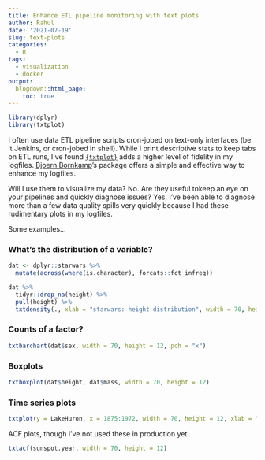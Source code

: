 ```yaml
---
title: Enhance ETL pipeline monitoring with text plots
author: Rahul
date: '2021-07-19'
slug: text-plots
categories:
  - R
tags:
  - visualization
  - docker
output: 
  blogdown::html_page:
    toc: true
---
```


```r
library(dplyr)
library(txtplot)
```

I often use data ETL pipeline scripts cron-jobed on text-only interfaces (be it Jenkins, or cron-jobed in shell). While I print  descriptive stats to keep tabs on ETL runs, I've found [`{txtplot}`](https://cran.r-project.org/web/packages/txtplot/index.html) adds a higher level of fidelity in my logfiles. [Bjoern Bornkamp](https://www.rdocumentation.org/collaborators/name/Bjoern%20Bornkamp)'s package offers a simple and effective way to enhance my logfiles. 

Will I use them to visualize my data? No. Are they useful tokeep an eye on your pipelines and quickly diagnose issues? Yes, I've been able to diagnose more than a few data quality spills very quickly because I had these rudimentary plots in my logfiles.

Some examples...

### What's the distribution of a variable?

```r
dat <- dplyr::starwars %>% 
  mutate(across(where(is.character), forcats::fct_infreq))

dat %>%
  tidyr::drop_na(height) %>% 
  pull(height) %>% 
  txtdensity(., xlab = "starwars: height distribution", width = 70, height = 12, pch = "o")
```

### Counts of a factor?

```r
txtbarchart(dat$sex, width = 70, height = 12, pch = "x")
```

### Boxplots

```r
txtboxplot(dat$height, dat$mass, width = 70, height = 12)
```

### Time series plots

```r
txtplot(y = LakeHuron, x = 1875:1972, width = 70, height = 12, xlab = "year", ylab = "level")
```

ACF plots, though I've not used these in production yet.

```r
txtacf(sunspot.year, width = 70, height = 12)
```

